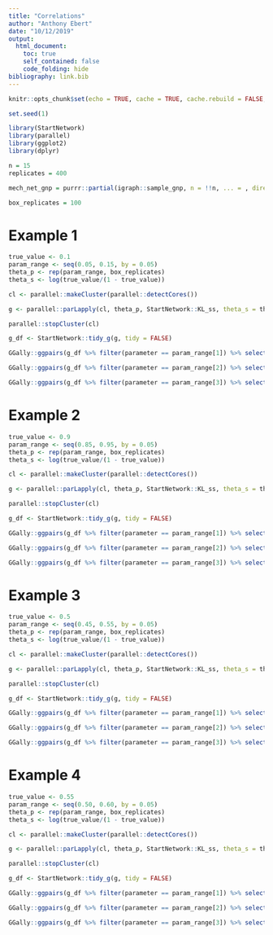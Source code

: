 ```yaml
---
title: "Correlations"
author: "Anthony Ebert"
date: "10/12/2019"
output: 
  html_document:
    toc: true
    self_contained: false
    code_folding: hide
bibliography: link.bib
---
```


```r
knitr::opts_chunk$set(echo = TRUE, cache = TRUE, cache.rebuild = FALSE, autodep = TRUE)
```

```r
set.seed(1)

library(StartNetwork)
library(parallel)
library(ggplot2)
library(dplyr)
```

```r
n = 15
replicates = 400

mech_net_gnp = purrr::partial(igraph::sample_gnp, n = !!n, ... = , directed = FALSE, loops = FALSE)

box_replicates = 100
```

# Example 1

```r
true_value <- 0.1
param_range <- seq(0.05, 0.15, by = 0.05)
theta_p <- rep(param_range, box_replicates)
theta_s <- log(true_value/(1 - true_value))

cl <- parallel::makeCluster(parallel::detectCores())

g <- parallel::parLapply(cl, theta_p, StartNetwork::KL_ss, theta_s = theta_s, replicates = replicates, sorted = TRUE, mech_net = mech_net_gnp, lstat = igraph::gsize, mirror = TRUE, type = c("Bianconi", "Liebenau"))

parallel::stopCluster(cl)
```

```r
g_df <- StartNetwork::tidy_g(g, tidy = FALSE)

GGally::ggpairs(g_df %>% filter(parameter == param_range[1]) %>% select(-sum_stat, -parameter), title = param_range[1])

GGally::ggpairs(g_df %>% filter(parameter == param_range[2]) %>% select(-sum_stat, -parameter), title = param_range[2])

GGally::ggpairs(g_df %>% filter(parameter == param_range[3]) %>% select(-sum_stat, -parameter), title = param_range[3])
```

# Example 2

```r
true_value <- 0.9
param_range <- seq(0.85, 0.95, by = 0.05)
theta_p <- rep(param_range, box_replicates)
theta_s <- log(true_value/(1 - true_value))

cl <- parallel::makeCluster(parallel::detectCores())

g <- parallel::parLapply(cl, theta_p, StartNetwork::KL_ss, theta_s = theta_s, replicates = replicates, sorted = TRUE, mech_net = mech_net_gnp, lstat = igraph::gsize, mirror = TRUE, type = c("Bianconi", "Liebenau"))

parallel::stopCluster(cl)
```

```r
g_df <- StartNetwork::tidy_g(g, tidy = FALSE)

GGally::ggpairs(g_df %>% filter(parameter == param_range[1]) %>% select(-sum_stat, -parameter), title = param_range[1])

GGally::ggpairs(g_df %>% filter(parameter == param_range[2]) %>% select(-sum_stat, -parameter), title = param_range[2])

GGally::ggpairs(g_df %>% filter(parameter == param_range[3]) %>% select(-sum_stat, -parameter), title = param_range[3])
```

# Example 3

```r
true_value <- 0.5
param_range <- seq(0.45, 0.55, by = 0.05)
theta_p <- rep(param_range, box_replicates)
theta_s <- log(true_value/(1 - true_value))

cl <- parallel::makeCluster(parallel::detectCores())

g <- parallel::parLapply(cl, theta_p, StartNetwork::KL_ss, theta_s = theta_s, replicates = replicates, sorted = TRUE, mech_net = mech_net_gnp, lstat = igraph::gsize, mirror = TRUE, type = c("Bianconi", "Liebenau"))

parallel::stopCluster(cl)
```

```r
g_df <- StartNetwork::tidy_g(g, tidy = FALSE)

GGally::ggpairs(g_df %>% filter(parameter == param_range[1]) %>% select(-sum_stat, -parameter), title = param_range[1])

GGally::ggpairs(g_df %>% filter(parameter == param_range[2]) %>% select(-sum_stat, -parameter), title = param_range[2])

GGally::ggpairs(g_df %>% filter(parameter == param_range[3]) %>% select(-sum_stat, -parameter), title = param_range[3])
```

# Example 4

```r
true_value <- 0.55
param_range <- seq(0.50, 0.60, by = 0.05)
theta_p <- rep(param_range, box_replicates)
theta_s <- log(true_value/(1 - true_value))

cl <- parallel::makeCluster(parallel::detectCores())

g <- parallel::parLapply(cl, theta_p, StartNetwork::KL_ss, theta_s = theta_s, replicates = replicates, sorted = TRUE, mech_net = mech_net_gnp, lstat = igraph::gsize, mirror = TRUE, type = c("Bianconi", "Liebenau"))

parallel::stopCluster(cl)
```

```r
g_df <- StartNetwork::tidy_g(g, tidy = FALSE)

GGally::ggpairs(g_df %>% filter(parameter == param_range[1]) %>% select(-sum_stat, -parameter), title = param_range[1])

GGally::ggpairs(g_df %>% filter(parameter == param_range[2]) %>% select(-sum_stat, -parameter), title = param_range[2])

GGally::ggpairs(g_df %>% filter(parameter == param_range[3]) %>% select(-sum_stat, -parameter), title = param_range[3])
```
